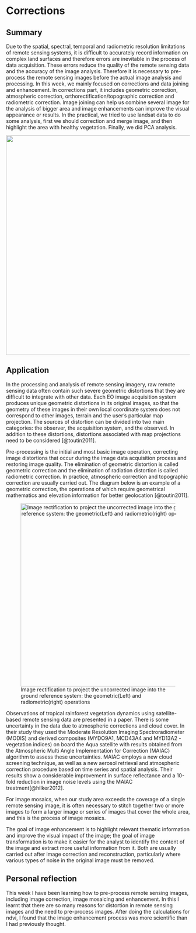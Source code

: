 # Corrections

## Summary

Due to the spatial, spectral, temporal and radiometric resolution limitations of remote sensing systems, it is difficult to accurately record information on complex land surfaces and therefore errors are inevitable in the process of data acquisition. These errors reduce the quality of the remote sensing data and the accuracy of the image analysis. Therefore it is necessary to pre-process the remote sensing images before the actual image analysis and processing. In this week, we mainly focused on corrections and data joining and enhancement. In corrections part, it includes geometric correction, atmospheric correction, orthorectification/topographic correction and radiometric correction. Image joining can help us combine several image for the analysis of bigger area and image enhancements can improve the visual appearance or results. In the practical, we tried to use landsat data to do some analysis, first we should correction and merge image, and then highlight the area with healthy vegetation. Finally, we did PCA analysis.

![](image/04.jpg){width="600"}

## Application

In the processing and analysis of remote sensing imagery, raw remote sensing data often contain such severe geometric distortions that they are difficult to integrate with other data. Each EO image acquisition system produces unique geometric distortions in its original images, so that the geometry of these images in their own local coordinate system does not correspond to other images, terrain and the user's particular map projection. The sources of distortion can be divided into two main categories: the observer, the acquisition system, and the observed. In addition to these distortions, distortions associated with map projections need to be considered [@toutin2011].

Pre-processing is the initial and most basic image operation, correcting image distortions that occur during the image data acquisition process and restoring image quality. The elimination of geometric distortion is called geometric correction and the elimination of radiation distortion is called radiometric correction. In practice, atmospheric correction and topographic correction are usually carried out. The diagram below is an example of a geometric correction, the operations of which require geometrical mathematics and elevation information for better geolocation [@toutin2011].

![Image rectification to project the uncorrected image into the ground reference system: the geometric(Left) and radiometric(right) operations](image/05.jpg){width="500"}

Observations of tropical rainforest vegetation dynamics using satellite-based remote sensing data are presented in a paper. There is some uncertainty in the data due to atmospheric corrections and cloud cover. In their study they used the Moderate Resolution Imaging Spectroradiometer (MODIS) and derived composites (MYDO9A1, MCD43A4 and MYD13A2 - vegetation indices) on board the Aqua satellite with results obtained from the Atmospheric Multi Angle Implementation for Correction (MAIAC) algorithm to assess these uncertainties. MAIAC employs a new cloud screening technique, as well as a new aerosol retrieval and atmospheric correction procedure based on time series and spatial analysis. Their results show a considerable improvement in surface reflectance and a 10-fold reduction in image noise levels using the MAlAC treatment[@hilker2012].

For image mosaics, when our study area exceeds the coverage of a single remote sensing image, it is often necessary to stitch together two or more images to form a larger image or series of images that cover the whole area, and this is the process of image mosaics.

The goal of image enhancement is to highlight relevant thematic information and improve the visual impact of the image; the goal of image transformation is to make it easier for the analyst to identify the content of the image and extract more useful information from it. Both are usually carried out after image correction and reconstruction, particularly where various types of noise in the original image must be removed.

## Personal reflection

This week I have been learning how to pre-process remote sensing images, including image correction, image mosaicing and enhancement. In this I learnt that there are so many reasons for distortion in remote sensing images and the need to pre-process images. After doing the calculations for ndvi, I found that the image enhancement process was more scientific than I had previously thought.

